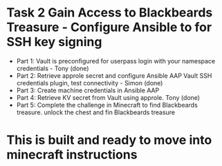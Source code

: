 # Task 2 Gain Access to Blackbeards Treasure - Configure Ansible to for SSH key signing


* Part 1: Vault is preconfigured for userpass login with your namespace credentials - Tony (done)
* Part 2: Retrieve approle secret and configure Ansible AAP Vault SSH credentials plugin, test connectivity - Simon (done)
* Part 3: Create machine credentials in Ansible AAP
* Part 4: Retrieve KV secret from Vault using approle. Tony (done)
* Part 5: Complete the challenge in Minecraft to find Blackbeards treasure. unlock the chest and fin Blackbeards treasure

# This is built and ready to move into minecraft instructions